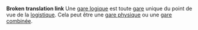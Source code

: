 '''Broken translation link'''
Une [[Main/fr/Gare logique|gare logique]] est toute [[Main/fr/Gares|gare]] unique du point de vue de la [[Main/fr/Logistique|logistique]]. Cela peut être une [[Main/fr/Gare physique|gare physique]] ou une [[Main/fr/Gare combinée|gare combinée]].